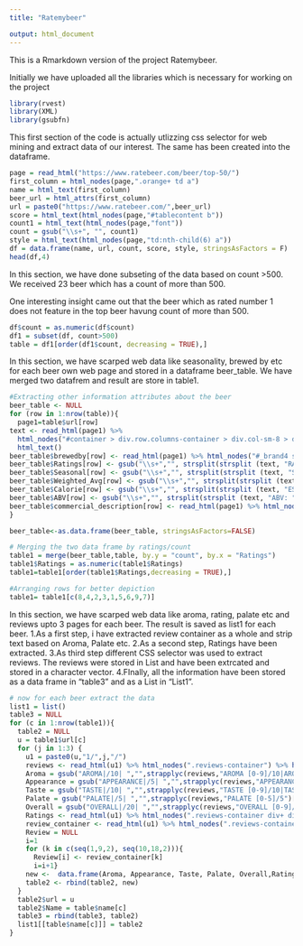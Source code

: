 ---
title: "Ratemybeer"

output: html_document
---

This is a Rmarkdown version of the project Ratemybeer.

Initially we have uploaded all the libraries which is necessary for working on the project

```{r}
library(rvest)
library(XML)
library(gsubfn)
```

This first section of the code is actually utlizzing css selector for web mining and extract data of our interest.  The same has been created into the dataframe.

```{r, echo=TRUE}
page = read_html("https://www.ratebeer.com/beer/top-50/")
first_column = html_nodes(page,".orange+ td a")
name = html_text(first_column)
beer_url = html_attrs(first_column)
url = paste0("https://www.ratebeer.com/",beer_url)
score = html_text(html_nodes(page,"#tablecontent b"))
count1 = html_text(html_nodes(page,"font"))
count = gsub("\\s+", "", count1)
style = html_text(html_nodes(page,"td:nth-child(6) a"))
df = data.frame(name, url, count, score, style, stringsAsFactors = F) 
head(df,4)
```

In this section, we have done subseting of the data based on count >500.
We received 23 beer which has a count of more than 500.

One interesting insight came out that the beer which as rated number 1 does not feature in the top beer havung count of more than 500.

```{r, echo=TRUE}
df$count = as.numeric(df$count)
df1 = subset(df, count>500)
table = df1[order(df1$count, decreasing = TRUE),]
```

In this section, we have scarped web data like seasonality, brewed by etc for each beer own web page and stored in a dataframe beer_table.   We have merged two datafrem and result are store in table1.  

```{r, echo=TRUE}
#Extracting other information attributes about the beer
beer_table <- NULL
for (row in 1:nrow(table)){
  page1=table$url[row]
text <- read_html(page1) %>% 
  html_nodes("#container > div.row.columns-container > div.col-sm-8 > div.stats-container > small") %>% 
  html_text()
beer_table$brewedby[row] <- read_html(page1) %>% html_nodes("#_brand4 span") %>% html_text()
beer_table$Ratings[row] <- gsub("\\s+","", strsplit(strsplit (text, "RATINGS: ")[[1]][2], " ")[[1]][1])
beer_table$Seasonal[row] <- gsub("\\s+","", strsplit(strsplit (text, "SEASONAL: ")[[1]][2], " ")[[1]][1])
beer_table$Weighted_Avg[row] <- gsub("\\s+","", strsplit(strsplit (text, "WEIGHTED AVG: ")[[1]][2], " ")[[1]][1])
beer_table$Calorie[row] <- gsub("\\s+","", strsplit(strsplit (text, "EST. CALORIES: ")[[1]][2], " ")[[1]][1])
beer_table$ABV[row] <- gsub("\\s+","", strsplit(strsplit (text, "ABV: ")[[1]][2], " ")[[1]][1])
beer_table$commercial_description[row] <- read_html(page1) %>% html_nodes("#_description3") %>% html_text()
}

beer_table<-as.data.frame(beer_table, stringsAsFactors=FALSE)

# Merging the two data frame by ratings/count
table1 = merge(beer_table,table, by.y = "count", by.x = "Ratings")
table1$Ratings = as.numeric(table1$Ratings)
table1=table1[order(table1$Ratings,decreasing = TRUE),]

#Arranging rows for better depiction
table1= table1[c(8,4,2,3,1,5,6,9,7)]

```
In this section, we have scarped web data like aroma, rating, palate etc and reviews upto 3 pages for each beer.  The result is saved as list1 for each beer.
1.As a first step, i have extracted review container as  a whole and strip text based on Aroma, Palate etc.
2.As a second step, Ratings have been extracted.
3.As third step different CSS selector was used to extract reviews.  The reviews were stored in List and have been extrcated and stored in a character vector.
4.FInally, all the information have been stored as a data frame in "table3" and as a List in "List1".

```{r, echo=TRUE}
# now for each beer extract the data
list1 = list()
table3 = NULL
for (c in 1:nrow(table1)){
  table2 = NULL
  u = table1$url[c]
  for (j in 1:3) {
    u1 = paste0(u,"1/",j,"/")
    reviews <- read_html(u1) %>% html_nodes(".reviews-container") %>% html_text()
    Aroma = gsub("AROMA|/10| ","",strapplyc(reviews,"AROMA [0-9]/10|AROMA [0-9][0-9]/10")[[1]])
    Appearance = gsub("APPEARANCE|/5| ","",strapplyc(reviews,"APPEARANCE [0-5]/5")[[1]])
    Taste = gsub("TASTE|/10| ","",strapplyc(reviews,"TASTE [0-9]/10|TASTE [0-9][0-9]/10")[[1]])
    Palate = gsub("PALATE|/5| ","",strapplyc(reviews,"PALATE [0-5]/5")[[1]])
    Overall = gsub("OVERALL|/20| ","",strapplyc(reviews,"OVERALL [0-9]/20|OVERALL [0-9][0-9]/20")[[1]])
    Ratings <- read_html(u1) %>% html_nodes(".reviews-container div+ div") %>% html_text() %>% as.numeric()
    review_container <- read_html(u1) %>% html_nodes(".reviews-container br+ div") %>% html_text()
    Review = NULL
    i=1
    for (k in c(seq(1,9,2), seq(10,18,2))){
      Review[i] <- review_container[k]
      i=i+1}
    new <-  data.frame(Aroma, Appearance, Taste, Palate, Overall,Ratings, Review)
    table2 <- rbind(table2, new)
  }
  table2$url = u
  table2$Name = table$name[c]
  table3 = rbind(table3, table2)
  list1[[table$name[c]]] = table2
}

```

